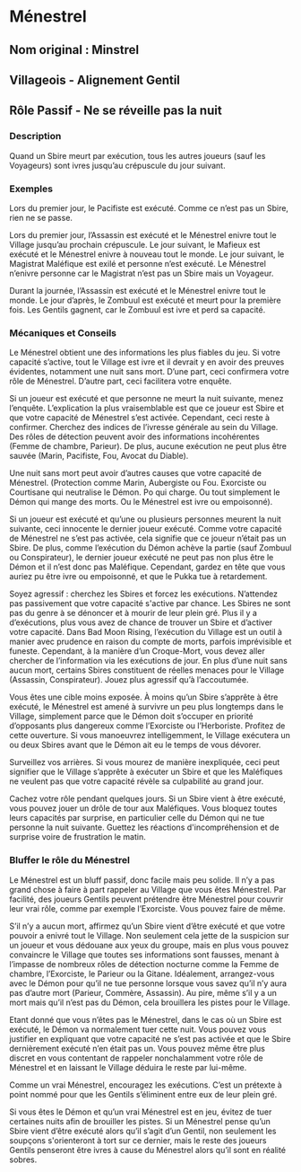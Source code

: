 # Ménestrel 

## Nom original : Minstrel

## Villageois - Alignement Gentil

## Rôle Passif - Ne se réveille pas la nuit

### Description

Quand un Sbire meurt par exécution, tous les autres joueurs (sauf les Voyageurs) sont ivres jusqu’au crépuscule du jour suivant.

### Exemples

Lors du premier jour, le Pacifiste est exécuté. Comme ce n’est pas un Sbire, rien ne se passe.

Lors du premier jour, l’Assassin est exécuté et le Ménestrel enivre tout le Village jusqu’au prochain crépuscule. Le jour suivant, le Mafieux est exécuté et le Ménestrel enivre à nouveau tout le monde. Le jour suivant, le Magistrat Maléfique est exilé et personne n’est exécuté. Le Ménestrel n’enivre personne car le Magistrat n’est pas un Sbire mais un Voyageur.

Durant la journée, l’Assassin est exécuté et le Ménestrel enivre tout le monde. Le jour d’après, le Zombuul est exécuté et meurt pour la première fois. Les Gentils gagnent, car le Zombuul est ivre et perd sa capacité.

### Mécaniques et Conseils

Le Ménestrel obtient une des informations les plus fiables du jeu. Si votre capacité s’active, tout le Village est ivre et il devrait y en avoir des preuves évidentes, notamment une nuit sans mort. D’une part, ceci confirmera votre rôle de Ménestrel. D’autre part, ceci facilitera votre enquête.

Si un joueur est exécuté et que personne ne meurt la nuit suivante, menez l’enquête. L’explication la plus vraisemblable est que ce joueur est Sbire et que votre capacité de Ménestrel s’est activée. Cependant, ceci reste à confirmer. Cherchez des indices de l’ivresse générale au sein du Village. Des rôles de détection peuvent avoir des informations incohérentes (Femme de chambre, Parieur). De plus, aucune exécution ne peut plus être sauvée (Marin, Pacifiste, Fou, Avocat du Diable).

Une nuit sans mort peut avoir d’autres causes que votre capacité de Ménestrel. (Protection comme Marin, Aubergiste ou Fou. Exorciste ou Courtisane qui neutralise le Démon. Po qui charge. Ou tout simplement le Démon qui mange des morts. Ou le Ménestrel est ivre ou empoisonné).

Si un joueur est exécuté et qu’une ou plusieurs personnes meurent la nuit suivante, ceci innocente le dernier joueur exécuté. Comme votre capacité de Ménestrel ne s’est pas activée, cela signifie que ce joueur n’était pas un Sbire. De plus, comme l’exécution du Démon achève la partie (sauf Zombuul ou Conspirateur), le dernier joueur exécuté ne peut pas non plus être le Démon et il n’est donc pas Maléfique. Cependant, gardez en tête que vous auriez pu être ivre ou empoisonné, et que le Pukka tue à retardement.

Soyez agressif : cherchez les Sbires et forcez les exécutions. N’attendez pas passivement que votre capacité s'active par chance. Les Sbires ne sont pas du genre à se dénoncer et à mourir de leur plein gré. Plus il y a d’exécutions, plus vous avez de chance de trouver un Sbire et d’activer votre capacité. Dans Bad Moon Rising, l’exécution du Village est un outil à manier avec prudence en raison du compte de morts, parfois imprévisible et funeste. Cependant, à la manière d’un Croque-Mort, vous devez aller chercher de l’information via les exécutions de jour. En plus d’une nuit sans aucun mort, certains Sbires constituent de réelles menaces pour le Village (Assassin, Conspirateur). Jouez plus agressif qu’à l’accoutumée.

Vous êtes une cible moins exposée. À moins qu’un Sbire s’apprête à être exécuté, le Ménestrel est amené à survivre un peu plus longtemps dans le Village, simplement parce que le Démon doit s’occuper en priorité d’opposants plus dangereux comme l’Exorciste ou l’Herboriste. Profitez de cette ouverture. Si vous manoeuvrez intelligemment, le Village exécutera un ou deux Sbires avant que le Démon ait eu le temps de vous dévorer.

Surveillez vos arrières. Si vous mourez de manière inexpliquée, ceci peut signifier que le Village s’apprête à exécuter un Sbire et que les Maléfiques ne veulent pas que votre capacité révèle sa culpabilité au grand jour.

Cachez votre rôle pendant quelques jours. Si un Sbire vient à être exécuté, vous pouvez jouer un drôle de tour aux Maléfiques. Vous bloquez toutes leurs capacités par surprise, en particulier celle du Démon qui ne tue personne la nuit suivante. Guettez les réactions d'incompréhension et de surprise voire de frustration le matin.

### Bluffer le rôle du Ménestrel

Le Ménestrel est un bluff passif, donc facile mais peu solide. Il n’y a pas grand chose à faire à part rappeler au Village que vous êtes Ménestrel. Par facilité, des joueurs Gentils peuvent prétendre être Ménestrel pour couvrir leur vrai rôle, comme par exemple l’Exorciste. Vous pouvez faire de même.

S’il n’y a aucun mort, affirmez qu’un Sbire vient d’être exécuté et que votre pouvoir a enivré tout le Village. Non seulement cela jette de la suspicion sur un joueur et vous dédouane aux yeux du groupe, mais en plus vous pouvez convaincre le Village que toutes ses informations sont fausses, menant à l’impasse de nombreux rôles de détection nocturne comme la Femme de chambre, l’Exorciste, le Parieur ou la Gitane. Idéalement, arrangez-vous avec le Démon pour qu’il ne tue personne lorsque vous savez qu’il n’y aura pas d’autre mort (Parieur, Commère, Assassin). Au pire, même s’il y a un mort mais qu’il n’est pas du Démon, cela brouillera les pistes pour le Village.

Etant donné que vous n’êtes pas le Ménestrel, dans le cas où un Sbire est exécuté, le Démon va normalement tuer cette nuit. Vous pouvez vous justifier en expliquant que votre capacité ne s’est pas activée et que le Sbire dernièrement exécuté n’en était pas un. Vous pouvez même être plus discret en vous contentant de rappeler nonchalamment votre rôle de Ménestrel et en laissant le Village déduira le reste par lui-même.

Comme un vrai Ménestrel, encouragez les exécutions. C’est un prétexte à point nommé pour que les Gentils s’éliminent entre eux de leur plein gré.

Si vous êtes le Démon et qu’un vrai Ménestrel est en jeu, évitez de tuer certaines nuits afin de brouiller les pistes. Si un Ménestrel pense qu’un Sbire vient d’être exécuté alors qu’il s’agit d’un Gentil, non seulement les soupçons s'orienteront à tort sur ce dernier, mais le reste des joueurs Gentils penseront être ivres à cause du Ménestrel alors qu’il sont en réalité sobres.

